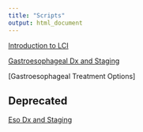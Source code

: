 ```yaml
---
title: "Scripts"
output: html_document
---
```


[Introduction to LCI](lci_intro_script.qmd)

[Gastroesophageal Dx and Staging](ge_dx_staging_script.qmd)

[Gastroesophageal Treatment Options]




## Deprecated


[Eso Dx and Staging](eso_dx_staging_script.qmd)